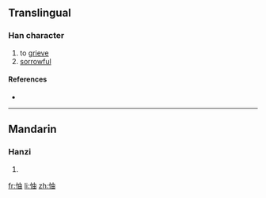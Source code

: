 ==Translingual==

===Han character===
{{Han char|rn=61|rad=心|as=05|sn=8|four=9506<sub>0</sub>|canj=心中田 (PLW)}}

# to [[grieve]]
# [[sorrowful]]

====References====
* {{Han ref|kx=0381.090|dkj=10463|dj=0709.080|hdz=42285.040|uh=601E|ud=24606|bh=CCA6|bd=52390}}

----

==Mandarin==

===Hanzi===
{{cmn-hanzi|pin=[[chōu]] ([[chou1]]), [[yóu]] ([[you2]])|wg=ch'ou<sup>1</sup>, yu<sup>2</sup>}}

# {{defn|Mandarin|sort=心05}}

[[fr:怞]]
[[li:怞]]
[[zh:怞]]